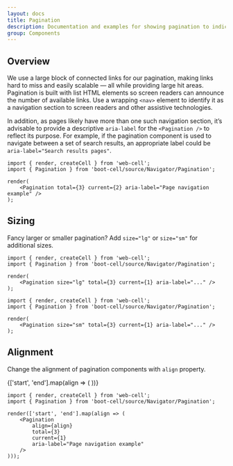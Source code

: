 ```yaml
---
layout: docs
title: Pagination
description: Documentation and examples for showing pagination to indicate a series of related content exists across multiple pages.
group: Components
---
```




## Overview

We use a large block of connected links for our pagination, making links hard to miss and easily scalable —
all while providing large hit areas.
Pagination is built with list HTML elements so screen readers can announce the number of available links.
Use a wrapping `<nav>` element to identify it as a navigation section to screen readers and other assistive technologies.

In addition, as pages likely have more than one such navigation section,
it’s advisable to provide a descriptive `aria-label` for the `<Pagination />` to reflect its purpose.
For example, if the pagination component is used to navigate between a set of search results,
an appropriate label could be `aria-label="Search results pages"`.

<Example>
    <Pagination total={3} current={2} aria-label="Page navigation example" />
</Example>

```TSX
import { render, createCell } from 'web-cell';
import { Pagination } from 'boot-cell/source/Navigator/Pagination';

render(
    <Pagination total={3} current={2} aria-label="Page navigation example" />
);
```

## Sizing

Fancy larger or smaller pagination? Add `size="lg"` or `size="sm"` for additional sizes.

<Example>
    <Pagination size="lg" total={3} current={1} aria-label="..." />
</Example>

```TSX
import { render, createCell } from 'web-cell';
import { Pagination } from 'boot-cell/source/Navigator/Pagination';

render(
    <Pagination size="lg" total={3} current={1} aria-label="..." />
);
```

<Example>
    <Pagination size="sm" total={3} current={1} aria-label="..." />
</Example>

```TSX
import { render, createCell } from 'web-cell';
import { Pagination } from 'boot-cell/source/Navigator/Pagination';

render(
    <Pagination size="sm" total={3} current={1} aria-label="..." />
);
```

## Alignment

Change the alignment of pagination components with `align` property.

<Example>
    {['start', 'end'].map(align => (
        <Pagination
            align={align}
            total={3}
            current={1}
            aria-label="Page navigation example"
        />
    ))}
</Example>

```TSX
import { render, createCell } from 'web-cell';
import { Pagination } from 'boot-cell/source/Navigator/Pagination';

render(['start', 'end'].map(align => (
    <Pagination
        align={align}
        total={3}
        current={1}
        aria-label="Page navigation example"
    />
)));
```
